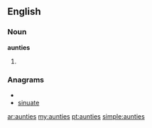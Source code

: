 ==English==

===Noun===
'''aunties'''

#{{plural of|auntie}}

===Anagrams===
* {{alphagram|aeinstu}}
* [[sinuate#English|sinuate]]

[[ar:aunties]]
[[my:aunties]]
[[pt:aunties]]
[[simple:aunties]]